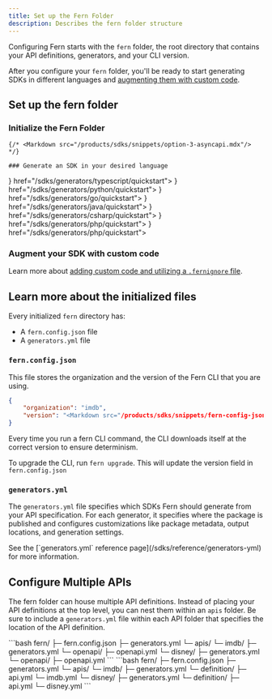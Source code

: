 ```yaml
---
title: Set up the Fern Folder
description: Describes the fern folder structure
---
```


Configuring Fern starts with the `fern` folder, the root directory that contains
your API definitions, generators, and your CLI version. 

After you configure your `fern` folder, you'll be ready to start generating SDKs
in different languages and [augmenting them with custom code](/sdks/overview/custom-code).

## Set up the fern folder

<Steps>

<Markdown src="/products/sdks/snippets/install-cli.mdx"/>

  ### Initialize the Fern Folder

  <Markdown src="/products/sdks/snippets/initialize-fern-folder-intro.mdx"/>

  <AccordionGroup>
  <Markdown src="/products/sdks/snippets/option-1-openapi.mdx"/>

  <Accordion title="Option 2: Fern Definition">
  
  <Markdown src="/products/sdks/snippets/option-2-fern-def.mdx"/>
    </Accordion>

    {/* <Markdown src="/products/sdks/snippets/option-3-asyncapi.mdx"/> */}    
  </AccordionGroup>

    ### Generate an SDK in your desired language

  <CardGroup cols={3}>
    <Card title="TypeScript" icon={<img src="./images/icons/ts-light.svg" alt="TypeScript logo" className="h-6 w-6" noZoom />}  href="/sdks/generators/typescript/quickstart">
    </Card>
    <Card title="Python" icon={<img src="./images/icons/python-light.svg" className="h-6 w-6" noZoom />} href="/sdks/generators/python/quickstart">
    </Card>
    <Card title="Go" icon={<img src="./images/icons/go-light.svg" className="h-6 w-6" noZoom />} href="/sdks/generators/go/quickstart">
    </Card>
    <Card title="Java" icon={<img src="./images/icons/java-light.svg" className="h-6 w-6" noZoom />} href="/sdks/generators/java/quickstart">
    </Card>
    <Card title=".NET" icon={<img src="./images/icons/csharp-light.svg" className="h-6 w-6" noZoom />} href="/sdks/generators/csharp/quickstart">
    </Card>
    <Card title="PHP" icon={<img src="./images/icons/php-light.svg" className="h-6 w-6" noZoom />} href="/sdks/generators/php/quickstart">
    </Card>
    <Card title="Ruby" icon={<img src="./images/icons/ruby-light.svg" className="h-6 w-6" noZoom />} href="/sdks/generators/php/quickstart">
    </Card>
  </CardGroup>

  ### Augment your SDK with custom code

  Learn more about [adding custom code and utilizing a `.fernignore` file](/sdks/overview/custom-code).

</Steps>

## Learn more about the initialized files

Every initialized `fern` directory has:
* A `fern.config.json` file
* A `generators.yml` file

### `fern.config.json`

This file stores the organization and the version of the Fern CLI that you are
using. 

```json
{
    "organization": "imdb",
    "version": "<Markdown src="/products/sdks/snippets/fern-config-json-version.mdx"/>"
}
```

Every time you run a fern CLI command, the CLI downloads itself at the correct version to ensure 
determinism. 

<Note>To upgrade the CLI, run `fern upgrade`. This will update the version field in `fern.config.json` </Note>

### `generators.yml`

The `generators.yml` file specifies which SDKs Fern should generate from your
API specification. For each generator, it specifies where the package is
published and configures customizations like package metadata, output locations,
and generation settings.

<Info>
  See the [`generators.yml` reference page](/sdks/reference/generators-yml) for more information.
</Info>

## Configure Multiple APIs

The fern folder can house multiple API definitions. Instead of placing your API
definitions at the top level, you can nest them within an `apis` folder. Be sure
to include a `generators.yml` file within each API folder that specifies the
location of the API definition. 

<Tabs>
<Tab title="OpenAPI Definition">
```bash
fern/
  ├─ fern.config.json
  ├─ generators.yml
  └─ apis/
    └─ imdb/
        ├─ generators.yml
        └─ openapi/
          ├─ openapi.yml
    └─ disney/
        ├─ generators.yml
        └─ openapi/
          ├─ openapi.yml
```
</Tab>
<Tab title="Fern Definition">
```bash
fern/
  ├─ fern.config.json
  ├─ generators.yml
  └─ apis/
    └─ imdb/
        ├─ generators.yml
        └─ definition/
          ├─ api.yml
          └─ imdb.yml
    └─ disney/
        ├─ generators.yml
        └─ definition/
          ├─ api.yml
          └─ disney.yml
```
</Tab>
</Tabs>